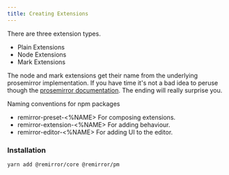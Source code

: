 ```yaml
---
title: Creating Extensions
---
```


There are three extension types.

- Plain Extensions
- Node Extensions
- Mark Extensions

The node and mark extensions get their name from the underlying prosemirror implementation. If you
have time it's not a bad idea to peruse though the
[prosemirror documentation](https://prosemirror.net/docs/guide/). The ending will really surprise
you.

Naming conventions for npm packages

- remirror-preset-<%NAME> For composing extensions.
- remirror-extension-<%NAME> For adding behaviour.
- remirror-editor-<%NAME> For adding UI to the editor.

### Installation

```bash
yarn add @remirror/core @remirror/pm
```
